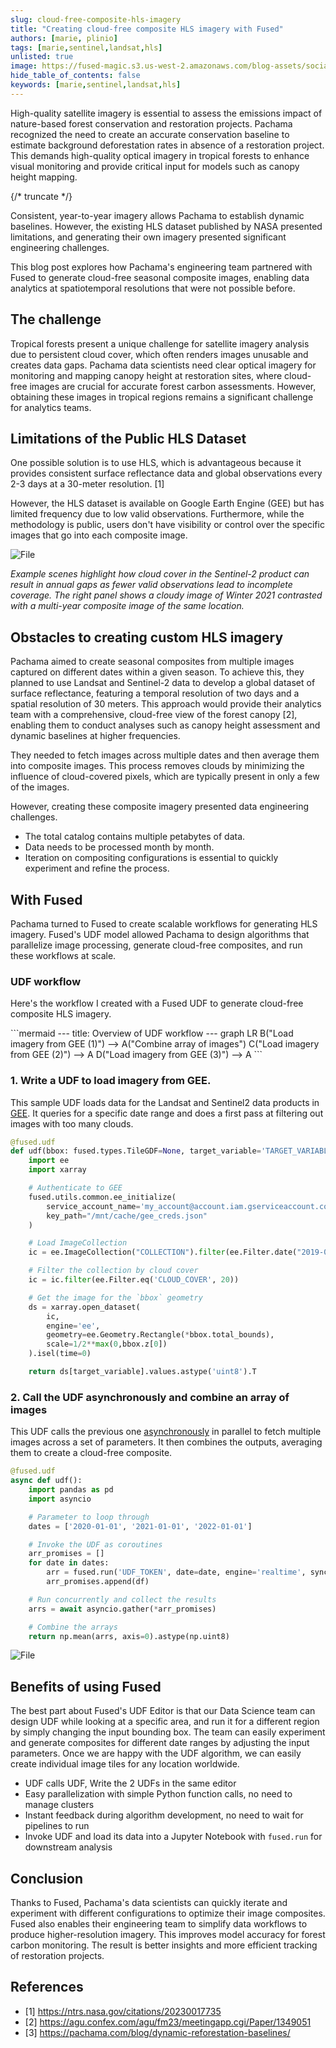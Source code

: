 ```yaml
---
slug: cloud-free-composite-hls-imagery
title: "Creating cloud-free composite HLS imagery with Fused"
authors: [marie, plinio]
tags: [marie,sentinel,landsat,hls]
unlisted: true
image: https://fused-magic.s3.us-west-2.amazonaws.com/blog-assets/social_marie.png
hide_table_of_contents: false
keywords: [marie,sentinel,landsat,hls]
---
```


High-quality satellite imagery is essential to assess the emissions impact of nature-based forest conservation and restoration projects. Pachama recognized the need to create an accurate conservation baseline to estimate background deforestation rates in absence of a restoration project. This demands high-quality optical imagery in tropical forests to enhance visual monitoring and provide critical input for models such as canopy height mapping.


<ReactPlayer className="video__player" playing={true} muted={true} controls height="100%" url="https://fused-magic.s3.us-west-2.amazonaws.com/blog-assets/marie_udf2.mp4" width="100%" />

{/* truncate */}


Consistent, year-to-year imagery allows Pachama to establish dynamic baselines. However, the existing HLS dataset published by NASA presented limitations, and generating their own imagery presented significant engineering challenges.

This blog post explores how Pachama's engineering team partnered with Fused to generate cloud-free seasonal composite images, enabling data analytics at spatiotemporal resolutions that were not possible before.



## The challenge

Tropical forests present a unique challenge for satellite imagery analysis due to persistent cloud cover, which often renders images unusable and creates data gaps. Pachama data scientists need clear optical imagery for monitoring and mapping canopy height at restoration sites, where cloud-free images are crucial for accurate forest carbon assessments. However, obtaining these images in tropical regions remains a significant challenge for analytics teams.

## Limitations of the Public HLS Dataset

One possible solution is to use HLS, which is advantageous because it provides consistent surface reflectance data and global observations every 2-3 days at a 30-meter resolution. [1]

However, the HLS dataset is available on Google Earth Engine (GEE) but has limited frequency due to low valid observations. Furthermore, while the methodology is public, users don't have visibility or control over the specific images that go into each composite image.


<div style={{textAlign: 'center'}}>
<img src={ImageCloud} alt="File" style={{}} />
</div>

_Example scenes highlight how cloud cover in the Sentinel-2 product can result in annual gaps as fewer valid observations lead to incomplete coverage. The right panel shows a cloudy image of Winter 2021 contrasted with a multi-year composite image of the same location._

## Obstacles to creating custom HLS imagery

Pachama aimed to create seasonal composites from multiple images captured on different dates within a given season. To achieve this, they planned to use Landsat and Sentinel-2 data to develop a global dataset of surface reflectance, featuring a temporal resolution of two days and a spatial resolution of 30 meters. This approach would provide their analytics team with a comprehensive, cloud-free view of the forest canopy [2], enabling them to conduct analyses such as canopy height assessment and dynamic baselines at higher frequencies.

They needed to fetch images across multiple dates and then average them into composite images. This process removes clouds by minimizing the influence of cloud-covered pixels, which are typically present in only a few of the images.

However, creating these composite imagery presented data engineering challenges.

- The total catalog contains multiple petabytes of data.
- Data needs to be processed month by month.
- Iteration on compositing configurations is essential to quickly experiment and refine the process.

## With Fused

Pachama turned to Fused to create scalable workflows for generating HLS imagery. Fused's UDF model allowed Pachama to design algorithms that parallelize image processing, generate cloud-free composites, and run these workflows at scale.

### UDF workflow

Here's the workflow I created with a Fused UDF to generate cloud-free composite HLS imagery.

<div style={{ textAlign: 'center' }}>
```mermaid
---
title: Overview of UDF workflow
---
graph LR
    B("Load imagery from GEE (1)")  -->  A("Combine array of images")
    C("Load imagery from GEE (2)")  -->  A
    D("Load imagery from GEE (3)")  -->  A
```
</div>

### 1. Write a UDF to load imagery from GEE.

This sample UDF loads data for the Landsat and Sentinel2 data products in [GEE](/user-guide/in/gee/). It queries for a specific date range and does a first pass at filtering out images with too many clouds.

```python showLineNumber
@fused.udf
def udf(bbox: fused.types.TileGDF=None, target_variable='TARGET_VARIABLE'):
    import ee
    import xarray

    # Authenticate to GEE
    fused.utils.common.ee_initialize(
        service_account_name='my_account@account.iam.gserviceaccount.com',
        key_path="/mnt/cache/gee_creds.json"
    )

    # Load ImageCollection
    ic = ee.ImageCollection("COLLECTION").filter(ee.Filter.date("2019-01-01", "2022-01-01"))

    # Filter the collection by cloud cover
    ic = ic.filter(ee.Filter.eq('CLOUD_COVER', 20))

    # Get the image for the `bbox` geometry
    ds = xarray.open_dataset(
        ic,
        engine='ee',
        geometry=ee.Geometry.Rectangle(*bbox.total_bounds),
        scale=1/2**max(0,bbox.z[0])
    ).isel(time=0)

    return ds[target_variable].values.astype('uint8').T
```

### 2. Call the UDF asynchronously and combine an array of images

This UDF calls the previous one [asynchronously](/core-concepts/async/) in parallel to fetch multiple images across a set of parameters. It then combines the outputs, averaging them to create a cloud-free composite.

```python showLineNumber
@fused.udf
async def udf():
    import pandas as pd
    import asyncio

    # Parameter to loop through
    dates = ['2020-01-01', '2021-01-01', '2022-01-01']

    # Invoke the UDF as coroutines
    arr_promises = []
    for date in dates:
        arr = fused.run('UDF_TOKEN', date=date, engine='realtime', sync=False)
        arr_promises.append(df)

    # Run concurrently and collect the results
    arrs = await asyncio.gather(*arr_promises)

    # Combine the arrays
    return np.mean(arrs, axis=0).astype(np.uint8)
```


<div style={{textAlign: 'center'}}>
<img src={ImageWb2} alt="File" style={{}} />
</div>


## Benefits of using Fused

The best part about Fused's UDF Editor is that our Data Science team can design UDF while looking at a specific area, and run it for a different region by simply changing the input bounding box. The team can easily experiment and generate composites for different date ranges by adjusting the input parameters. Once we are happy with the UDF algorithm, we can easily create individual image tiles for any location worldwide.

- UDF calls UDF, Write the 2 UDFs in the same editor
- Easy parallelization with simple Python function calls, no need to manage clusters
- Instant feedback during algorithm development, no need to wait for pipelines to run
- Invoke UDF and load its data into a Jupyter Notebook with `fused.run` for downstream analysis

## Conclusion

Thanks to Fused, Pachama's data scientists can quickly iterate and experiment with different configurations to optimize their image composites. Fused also enables their engineering team to simplify data workflows to produce higher-resolution imagery. This improves model accuracy for forest carbon monitoring. The result is better insights and more efficient tracking of restoration projects.

## References

- [1] https://ntrs.nasa.gov/citations/20230017735
- [2] https://agu.confex.com/agu/fm23/meetingapp.cgi/Paper/1349051
- [3] https://pachama.com/blog/dynamic-reforestation-baselines/
